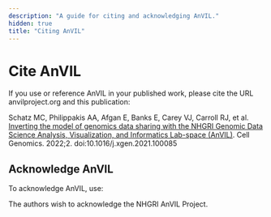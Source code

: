 ```yaml
---
description: "A guide for citing and acknowledging AnVIL."
hidden: true
title: "Citing AnVIL"
---
```


# Cite AnVIL

If you use or reference AnVIL in your published work, please cite the URL anvilproject.org and this publication:

Schatz MC, Philippakis AA, Afgan E, Banks E, Carey VJ, Carroll RJ, et al. [Inverting the model of genomics data sharing with the NHGRI Genomic Data Science Analysis, Visualization, and Informatics Lab-space (AnVIL)](https://www.cell.com/cell-genomics/fulltext/S2666-979X(21)00106-3). Cell Genomics. 2022;2. doi:10.1016/j.xgen.2021.100085

## Acknowledge AnVIL

To acknowledge AnVIL, use:

The authors wish to acknowledge the NHGRI AnVIL Project.
